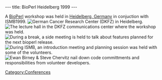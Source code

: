 ---
title: BioPerl Heidelberg 1999
---

A [[https://bioperl.org|BioPerl]] workshop was held in [[wp:Heidelberg, Germany|Heidelberg, Germany]] in conjuction with ISMB1999.
[[Image:Bioperl-Heidelberg-1999-5.jpg|frame|German Cancer Research Center (DKFZ) in Heidelberg.]]
[[Image:Bioperl-Heidelberg-1999-4.jpg|frame|The lecture hall in the DKFZ communications center where the workshop was held.]]
[[Image:Bioperl-Heidelberg-1999-1.jpg|frame|During a break, a side meeting is held to talk about features planned for the next bioperl release.]]
[[Image:Bioperl-Heidelberg-1999-2.jpg|frame|During ISMB, an introduction meeting and planning session was held with some of the volunteers.]]
[[Image:Bioperl-Heidelberg-1999-3.jpg|frame|[[Ewan Birney]] & [[bp:Steve Chervitz|Steve Chervitz]] nail down code committments and responsibilities from volunteer developers.]]

[[Category:Conferences]]